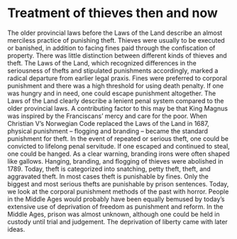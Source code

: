# Treatment of thieves then and now

The older provincial laws before the Laws of the Land describe an almost merciless practice of punishing theft. Thieves were usually to be executed or banished, in addition to facing fines paid through the confiscation of property. There was little distinction between different kinds of thieves and theft. The Laws of the Land, which recognized differences in the seriousness of thefts and stipulated punishments accordingly, marked a radical departure from earlier legal praxis. Fines were preferred to corporal punishment and there was a high threshold for using death penalty. If one was hungry and in need, one could escape punishment altogether. The Laws of the Land clearly describe a lenient penal system compared to the older provincial laws. A contributing factor to this may be that King Magnus was inspired by the Franciscans’ mercy and care for the poor. When Christian V’s Norwegian Code replaced the Laws of the Land in 1687, physical punishment – flogging and branding – became the standard punishment for theft. In the event of repeated or serious theft, one could be convicted to lifelong penal servitude. If one escaped and continued to steal, one could be hanged. As a clear warning, branding irons were often shaped like gallows. Hanging, branding, and flogging of thieves were abolished in 1789. Today, theft is categorized into snatching, petty theft, theft, and aggravated theft. In most cases theft is punishable by fines. Only the biggest and most serious thefts are punishable by prison sentences. Today, we look at the corporal punishment methods of the past with horror. People in the Middle Ages would probably have been equally bemused by today’s extensive use of deprivation of freedom as punishment and reform. In the Middle Ages, prison was almost unknown, although one could be held in custody until trial and judgement. The deprivation of liberty came with later ideas.
